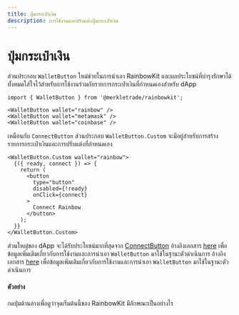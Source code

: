 ```yaml
---
title: ปุ่มกระเป๋าเงิน
description: การใช้งานและปรับแต่งปุ่มกระเป๋าเงิน
---
```


# ปุ่มกระเป๋าเงิน

ส่วนประกอบ `WalletButton` ใหม่ช่วยในการนำเอา RainbowKit และผลประโยชน์ที่บำรุงรักษาได้ทั้งหมดใส่ใจไว้สำหรับการใช้งานร่วมกับรายการกระเป๋าเงินที่กำหนดเองสำหรับ dApp

```tsx
import { WalletButton } from '@merkletrade/rainbowkit';

<WalletButton wallet="rainbow" />
<WalletButton wallet="metamask" />
<WalletButton wallet="coinbase" />
```

เหมือนกับ `ConnectButton` ส่วนประกอบ `WalletButton.Custom` จะมีอยู่สำหรับการสร้างรายการกระเป๋าเงินและการปรับแต่งที่กำหนดเอง

```tsx
<WalletButton.Custom wallet="rainbow">
  {({ ready, connect }) => {
    return (
      <button
        type="button"
        disabled={!ready}
        onClick={connect}
      >
        Connect Rainbow
      </button>
    );
  }}
</WalletButton.Custom>
```

ส่วนใหญ่ของ dApp จะได้รับประโยชน์มากที่สุดจาก [ConnectButton](https://www.rainbowkit.com/docs/connect-button) อ้างอิงเอกสาร [here](https://www.rainbowkit.com/docs/wallet-button) เพื่อข้อมูลเพิ่มเติมเกี่ยวกับการใช้งานและการนำเอา `WalletButton` มาใช้ในฐานะตัวดำเนินการ อ้างอิงเอกสาร [here](https://www.rainbowkit.com/docs/wallet-button) เพื่อข้อมูลเพิ่มเติมเกี่ยวกับการใช้งานและการนำเอา `WalletButton` มาใช้ในฐานะตัวดำเนินการ

#### ตัวอย่าง

กดปุ่มด้านล่างเพื่อดูว่าจุดเริ่มต้นนี้ของ RainbowKit มีลักษณะเป็นอย่างไร

<WalletButtonDemo />
